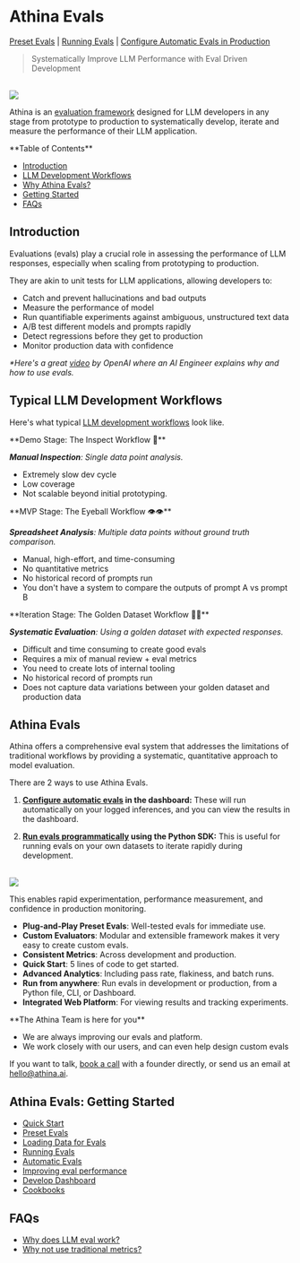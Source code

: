 
# Athina Evals

[Preset Evals](/evals/preset_evals) |
[Running Evals](/evals/running_evals) |
[Configure Automatic Evals in Production](/evals/automatic_evals)

> Systematically Improve LLM Performance with Eval Driven Development

<br />

<img src="/develop-ui-results.png" />

Athina is an [evaluation framework](https://github.com/athina-ai/athina-evals) designed for LLM developers in any stage from prototype to production to systematically develop, iterate and measure the performance of their LLM application.

<Callout type='infos'>
**Table of Contents**

- [Introduction](#introduction)
- [LLM Development Workflows](#typical-llm-development-workflows)
- [Why Athina Evals?](#why-athina-evals)
- [Getting Started](#getting-started)
- [FAQs](#faqs)

</Callout>

## Introduction

Evaluations (evals) play a crucial role in assessing the performance of LLM responses, especially when scaling from prototyping to production.

They are akin to unit tests for LLM applications, allowing developers to:

- Catch and prevent hallucinations and bad outputs
- Measure the performance of model
- Run quantifiable experiments against ambiguous, unstructured text data
- A/B test different models and prompts rapidly
- Detect regressions before they get to production
- Monitor production data with confidence

_\*Here's a great [video](https://youtu.be/XGJNo8TpuVA?feature=shared&t=1140) by OpenAI where an AI Engineer explains why and how to use evals._

## Typical LLM Development Workflows

Here's what typical [LLM development workflows](/evals/llm_dev_workflows) look like.

<Callout type='infos'>
**Demo Stage: The Inspect Workflow 🔎**

_**Manual Inspection**: Single data point analysis._

- Extremely slow dev cycle
- Low coverage
- Not scalable beyond initial prototyping.

</Callout>

<Callout type='infos'>
**MVP Stage: The Eyeball Workflow 👁️👁️**

_**Spreadsheet Analysis**: Multiple data points without ground truth comparison._

- Manual, high-effort, and time-consuming
- No quantitative metrics
- No historical record of prompts run
- You don't have a system to compare the outputs of prompt A vs prompt B

</Callout>

<Callout type='infos'>
**Iteration Stage: The Golden Dataset Workflow 🌟🌟**

_**Systematic Evaluation**: Using a golden dataset with expected responses._

- Difficult and time consuming to create good evals
- Requires a mix of manual review + eval metrics
- You need to create lots of internal tooling
- No historical record of prompts run
- Does not capture data variations between your golden dataset and production data

</Callout>

## Athina Evals

Athina offers a comprehensive eval system that addresses the limitations of traditional
workflows by providing a systematic, quantitative approach to model evaluation.

<Callout>
There are 2 ways to use Athina Evals.

1. **[Configure automatic evals](/evals/automatic_evals) in the dashboard:** These will run automatically on your logged inferences, and you can view the results in the dashboard.

2. **[Run evals programmatically](/evals/running_evals) using the Python SDK:** This is useful for running evals on your own datasets to iterate rapidly during development.

</Callout>

<br />

<img src="/develop-ui-all-requests-bg.png" />

This enables rapid experimentation, performance measurement, and confidence in production monitoring.

- **Plug-and-Play Preset Evals**: Well-tested evals for immediate use.
- **Custom Evaluators**: Modular and extensible framework makes it very easy to create custom evals.
- **Consistent Metrics**: Across development and production.
- **Quick Start**: 5 lines of code to get started.
- **Advanced Analytics**: Including pass rate, flakiness, and batch runs.
- **Run from anywhere**: Run evals in development or production, from a Python file, CLI, or Dashboard.
- **Integrated Web Platform**: For viewing results and tracking experiments.

<Callout type="info">
**The Athina Team is here for you**

- We are always improving our evals and platform.
- We work closely with our users, and can even help design custom evals

If you want to talk, [book a call](https://cal.com/shiv-athina/30min) with a founder directly, or send us an email at hello@athina.ai.

</Callout>

## Athina Evals: Getting Started

- [Quick Start](/evals/quick_start)
- [Preset Evals](/evals/preset_evals)
- [Loading Data for Evals](/evals/loading_data)
- [Running Evals](/evals/running_evals)
- [Automatic Evals](/evals/automatic_evals)
- [Improving eval performance](/evals/improving_eval_performance)
- [Develop Dashboard](/evals/develop_dashboard)
- [Cookbooks](/evals/cookbooks)

## FAQs

- [Why does LLM eval work?](/evals/faq/why_does_llm_eval_work)
- [Why not use traditional metrics?](/evals/faq/why_not_use_traditional_metrics)
